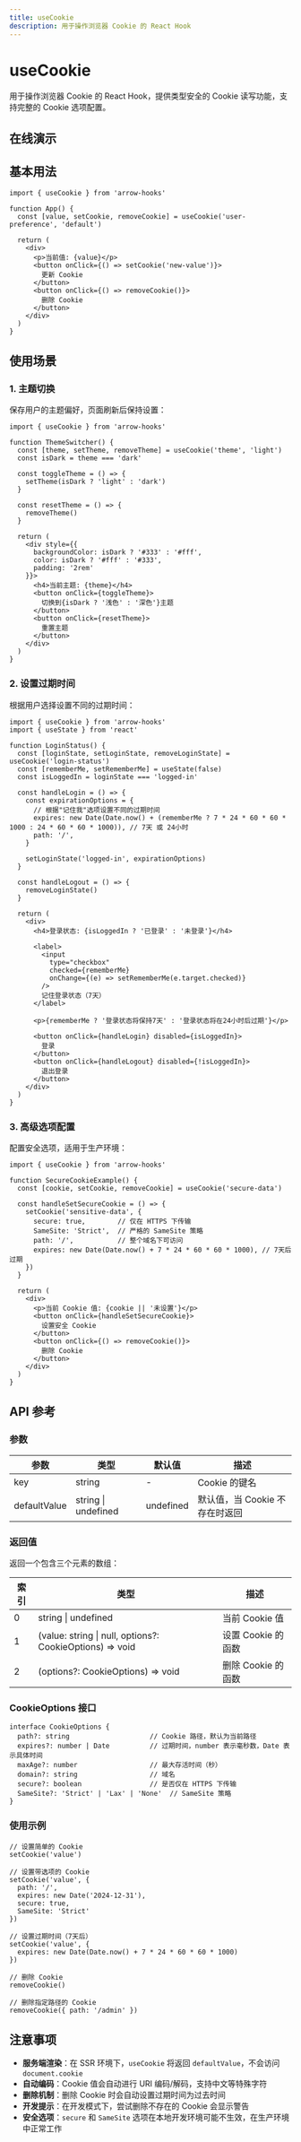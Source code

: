 ```yaml
---
title: useCookie
description: 用于操作浏览器 Cookie 的 React Hook
---
```



# useCookie

用于操作浏览器 Cookie 的 React Hook，提供类型安全的 Cookie 读写功能，支持完整的 Cookie 选项配置。

## 在线演示

<ThemeSwitcherExample />

## 基本用法

```tsx
import { useCookie } from 'arrow-hooks'

function App() {
  const [value, setCookie, removeCookie] = useCookie('user-preference', 'default')

  return (
    <div>
      <p>当前值: {value}</p>
      <button onClick={() => setCookie('new-value')}>
        更新 Cookie
      </button>
      <button onClick={() => removeCookie()}>
        删除 Cookie
      </button>
    </div>
  )
}
```

## 使用场景

### 1. 主题切换

保存用户的主题偏好，页面刷新后保持设置：

```tsx
import { useCookie } from 'arrow-hooks'

function ThemeSwitcher() {
  const [theme, setTheme, removeTheme] = useCookie('theme', 'light')
  const isDark = theme === 'dark'

  const toggleTheme = () => {
    setTheme(isDark ? 'light' : 'dark')
  }

  const resetTheme = () => {
    removeTheme()
  }

  return (
    <div style={{
      backgroundColor: isDark ? '#333' : '#fff',
      color: isDark ? '#fff' : '#333',
      padding: '2rem'
    }}>
      <h4>当前主题: {theme}</h4>
      <button onClick={toggleTheme}>
        切换到{isDark ? '浅色' : '深色'}主题
      </button>
      <button onClick={resetTheme}>
        重置主题
      </button>
    </div>
  )
}
```

### 2. 设置过期时间

根据用户选择设置不同的过期时间：

```tsx
import { useCookie } from 'arrow-hooks'
import { useState } from 'react'

function LoginStatus() {
  const [loginState, setLoginState, removeLoginState] = useCookie('login-status')
  const [rememberMe, setRememberMe] = useState(false)
  const isLoggedIn = loginState === 'logged-in'

  const handleLogin = () => {
    const expirationOptions = {
      // 根据"记住我"选项设置不同的过期时间
      expires: new Date(Date.now() + (rememberMe ? 7 * 24 * 60 * 60 * 1000 : 24 * 60 * 60 * 1000)), // 7天 或 24小时
      path: '/',
    }

    setLoginState('logged-in', expirationOptions)
  }

  const handleLogout = () => {
    removeLoginState()
  }

  return (
    <div>
      <h4>登录状态: {isLoggedIn ? '已登录' : '未登录'}</h4>

      <label>
        <input
          type="checkbox"
          checked={rememberMe}
          onChange={(e) => setRememberMe(e.target.checked)}
        />
        记住登录状态（7天）
      </label>

      <p>{rememberMe ? '登录状态将保持7天' : '登录状态将在24小时后过期'}</p>

      <button onClick={handleLogin} disabled={isLoggedIn}>
        登录
      </button>
      <button onClick={handleLogout} disabled={!isLoggedIn}>
        退出登录
      </button>
    </div>
  )
}
```

### 3. 高级选项配置

配置安全选项，适用于生产环境：

```tsx
import { useCookie } from 'arrow-hooks'

function SecureCookieExample() {
  const [cookie, setCookie, removeCookie] = useCookie('secure-data')

  const handleSetSecureCookie = () => {
    setCookie('sensitive-data', {
      secure: true,        // 仅在 HTTPS 下传输
      SameSite: 'Strict',  // 严格的 SameSite 策略
      path: '/',           // 整个域名下可访问
      expires: new Date(Date.now() + 7 * 24 * 60 * 60 * 1000), // 7天后过期
    })
  }

  return (
    <div>
      <p>当前 Cookie 值: {cookie || '未设置'}</p>
      <button onClick={handleSetSecureCookie}>
        设置安全 Cookie
      </button>
      <button onClick={() => removeCookie()}>
        删除 Cookie
      </button>
    </div>
  )
}
```

## API 参考

### 参数

| 参数 | 类型 | 默认值 | 描述 |
|------|------|--------|------|
| key | string | - | Cookie 的键名 |
| defaultValue | string \| undefined | undefined | 默认值，当 Cookie 不存在时返回 |

### 返回值

返回一个包含三个元素的数组：

| 索引 | 类型 | 描述 |
|------|------|------|
| 0 | string \| undefined | 当前 Cookie 值 |
| 1 | (value: string \| null, options?: CookieOptions) => void | 设置 Cookie 的函数 |
| 2 | (options?: CookieOptions) => void | 删除 Cookie 的函数 |

### CookieOptions 接口

```tsx
interface CookieOptions {
  path?: string                    // Cookie 路径，默认为当前路径
  expires?: number | Date          // 过期时间，number 表示毫秒数，Date 表示具体时间
  maxAge?: number                  // 最大存活时间（秒）
  domain?: string                  // 域名
  secure?: boolean                 // 是否仅在 HTTPS 下传输
  SameSite?: 'Strict' | 'Lax' | 'None'  // SameSite 策略
}
```

### 使用示例

```tsx
// 设置简单的 Cookie
setCookie('value')

// 设置带选项的 Cookie
setCookie('value', {
  path: '/',
  expires: new Date('2024-12-31'),
  secure: true,
  SameSite: 'Strict'
})

// 设置过期时间（7天后）
setCookie('value', {
  expires: new Date(Date.now() + 7 * 24 * 60 * 60 * 1000)
})

// 删除 Cookie
removeCookie()

// 删除指定路径的 Cookie
removeCookie({ path: '/admin' })
```

## 注意事项

- **服务端渲染**：在 SSR 环境下，`useCookie` 将返回 `defaultValue`，不会访问 `document.cookie`
- **自动编码**：Cookie 值会自动进行 URI 编码/解码，支持中文等特殊字符
- **删除机制**：删除 Cookie 时会自动设置过期时间为过去时间
- **开发提示**：在开发模式下，尝试删除不存在的 Cookie 会显示警告
- **安全选项**：`secure` 和 `SameSite` 选项在本地开发环境可能不生效，在生产环境中正常工作